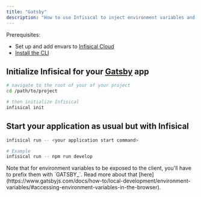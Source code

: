 ```yaml
---
title: "Gatsby"
description: "How to use Infisical to inject environment variables and secrets into a Gatsby app."
---
```


Prerequisites:

- Set up and add envars to [Infisical Cloud](https://app.infisical.com)
- [Install the CLI](/cli/overview)

## Initialize Infisical for your [Gatsby](https://www.gatsbyjs.com) app

```bash
# navigate to the root of your of your project 
cd /path/to/project

# then initialize Infisical
infisical init
```

## Start your application as usual but with Infisical

```bash
infisical run -- <your application start command>

# Example
infisical run -- npm run develop
```

<Note>
  Note that for environment variables to be exposed to the client, you'll have
  to prefix them with `GATSBY_`. Read more about that
  [here](https://www.gatsbyjs.com/docs/how-to/local-development/environment-variables/#accessing-environment-variables-in-the-browser).
</Note>
